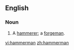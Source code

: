 ==English==

===Noun===
{{en-noun|hammermen}}

# A [[hammerer]]; a [[forgeman]].

[[vi:hammerman]]
[[zh:hammerman]]